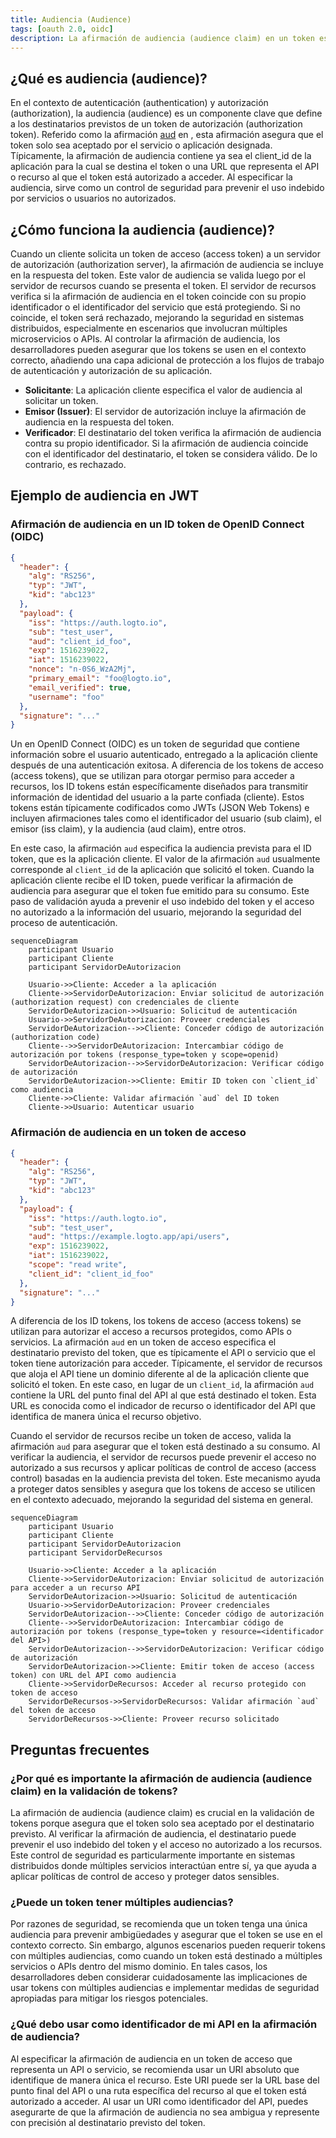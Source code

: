 ```yaml
---
title: Audiencia (Audience)
tags: [oauth 2.0, oidc]
description: La afirmación de audiencia (audience claim) en un token especifica el destinatario previsto, típicamente la aplicación cliente o el recurso API. Asegura que el token solo sea utilizado por el servicio correcto, mejorando la seguridad al prevenir el acceso no autorizado.
---
```


## ¿Qué es audiencia (audience)?

En el contexto de autenticación (authentication) y autorización (authorization), la audiencia (audience) es un componente clave que define a los destinatarios previstos de un token de autorización (authorization token). Referido como la afirmación [aud](https://datatracker.ietf.org/doc/html/rfc7519#section-4.1.3) en <Ref slug="jwt" />, esta afirmación asegura que el token solo sea aceptado por el servicio o aplicación designada. Típicamente, la afirmación de audiencia contiene ya sea el client_id de la aplicación para la cual se destina el token o una URL que representa el API o recurso al que el token está autorizado a acceder. Al especificar la audiencia, sirve como un control de seguridad para prevenir el uso indebido por servicios o usuarios no autorizados.

## ¿Cómo funciona la audiencia (audience)?

Cuando un cliente solicita un token de acceso (access token) a un servidor de autorización (authorization server), la afirmación de audiencia se incluye en la respuesta del token. Este valor de audiencia se valida luego por el servidor de recursos cuando se presenta el token. El servidor de recursos verifica si la afirmación de audiencia en el token coincide con su propio identificador o el identificador del servicio que está protegiendo. Si no coincide, el token será rechazado, mejorando la seguridad en sistemas distribuidos, especialmente en escenarios que involucran múltiples microservicios o APIs. Al controlar la afirmación de audiencia, los desarrolladores pueden asegurar que los tokens se usen en el contexto correcto, añadiendo una capa adicional de protección a los flujos de trabajo de autenticación y autorización de su aplicación.

- **Solicitante**: La aplicación cliente especifica el valor de audiencia al solicitar un token.
- **Emisor (Issuer)**: El servidor de autorización incluye la afirmación de audiencia en la respuesta del token.
- **Verificador**: El destinatario del token verifica la afirmación de audiencia contra su propio identificador. Si la afirmación de audiencia coincide con el identificador del destinatario, el token se considera válido. De lo contrario, es rechazado.

## Ejemplo de audiencia en JWT

### Afirmación de audiencia en un ID token de OpenID Connect (OIDC)

```json
{
  "header": {
    "alg": "RS256",
    "typ": "JWT",
    "kid": "abc123"
  },
  "payload": {
    "iss": "https://auth.logto.io",
    "sub": "test_user",
    "aud": "client_id_foo",
    "exp": 1516239022,
    "iat": 1516239022,
    "nonce": "n-0S6_WzA2Mj",
    "primary_email": "foo@logto.io",
    "email_verified": true,
    "username": "foo"
  },
  "signature": "..."
}
```

Un <Ref slug="id-token" /> en OpenID Connect (OIDC) es un token de seguridad que contiene información sobre el usuario autenticado, entregado a la aplicación cliente después de una autenticación exitosa. A diferencia de los tokens de acceso (access tokens), que se utilizan para otorgar permiso para acceder a recursos, los ID tokens están específicamente diseñados para transmitir información de identidad del usuario a la parte confiada (cliente). Estos tokens están típicamente codificados como JWTs (JSON Web Tokens) e incluyen afirmaciones tales como el identificador del usuario (sub claim), el emisor (iss claim), y la audiencia (aud claim), entre otros.

En este caso, la afirmación `aud` especifica la audiencia prevista para el ID token, que es la aplicación cliente. El valor de la afirmación `aud` usualmente corresponde al `client_id` de la aplicación que solicitó el token. Cuando la aplicación cliente recibe el ID token, puede verificar la afirmación de audiencia para asegurar que el token fue emitido para su consumo. Este paso de validación ayuda a prevenir el uso indebido del token y el acceso no autorizado a la información del usuario, mejorando la seguridad del proceso de autenticación.

```mermaid
sequenceDiagram
    participant Usuario
    participant Cliente
    participant ServidorDeAutorizacion

    Usuario->>Cliente: Acceder a la aplicación
    Cliente->>ServidorDeAutorizacion: Enviar solicitud de autorización (authorization request) con credenciales de cliente
    ServidorDeAutorizacion->>Usuario: Solicitud de autenticación
    Usuario->>ServidorDeAutorizacion: Proveer credenciales
    ServidorDeAutorizacion-->>Cliente: Conceder código de autorización (authorization code)
    Cliente-->>ServidorDeAutorizacion: Intercambiar código de autorización por tokens (response_type=token y scope=openid)
    ServidorDeAutorizacion-->>ServidorDeAutorizacion: Verificar código de autorización
    ServidorDeAutorizacion->>Cliente: Emitir ID token con `client_id` como audiencia
    Cliente->>Cliente: Validar afirmación `aud` del ID token
    Cliente->>Usuario: Autenticar usuario
```

### Afirmación de audiencia en un token de acceso

```json
{
  "header": {
    "alg": "RS256",
    "typ": "JWT",
    "kid": "abc123"
  },
  "payload": {
    "iss": "https://auth.logto.io",
    "sub": "test_user",
    "aud": "https://example.logto.app/api/users",
    "exp": 1516239022,
    "iat": 1516239022,
    "scope": "read write",
    "client_id": "client_id_foo"
  },
  "signature": "..."
}
```

A diferencia de los ID tokens, los tokens de acceso (access tokens) se utilizan para autorizar el acceso a recursos protegidos, como APIs o servicios. La afirmación `aud` en un token de acceso especifica el destinatario previsto del token, que es típicamente el API o servicio que el token tiene autorización para acceder. Típicamente, el servidor de recursos que aloja el API tiene un dominio diferente al de la aplicación cliente que solicitó el token. En este caso, en lugar de un `client_id`, la afirmación `aud` contiene la URL del punto final del API al que está destinado el token. Esta URL es conocida como el indicador de recurso o identificador del API que identifica de manera única el recurso objetivo.

Cuando el servidor de recursos recibe un token de acceso, valida la afirmación `aud` para asegurar que el token está destinado a su consumo. Al verificar la audiencia, el servidor de recursos puede prevenir el acceso no autorizado a sus recursos y aplicar políticas de control de acceso (access control) basadas en la audiencia prevista del token. Este mecanismo ayuda a proteger datos sensibles y asegura que los tokens de acceso se utilicen en el contexto adecuado, mejorando la seguridad del sistema en general.

```mermaid
sequenceDiagram
    participant Usuario
    participant Cliente
    participant ServidorDeAutorizacion
    participant ServidorDeRecursos

    Usuario->>Cliente: Acceder a la aplicación
    Cliente->>ServidorDeAutorizacion: Enviar solicitud de autorización para acceder a un recurso API
    ServidorDeAutorizacion->>Usuario: Solicitud de autenticación
    Usuario->>ServidorDeAutorizacion: Proveer credenciales
    ServidorDeAutorizacion-->>Cliente: Conceder código de autorización
    Cliente-->>ServidorDeAutorizacion: Intercambiar código de autorización por tokens (response_type=token y resource=<identificador del API>)
    ServidorDeAutorizacion-->>ServidorDeAutorizacion: Verificar código de autorización
    ServidorDeAutorizacion->>Cliente: Emitir token de acceso (access token) con URL del API como audiencia
    Cliente->>ServidorDeRecursos: Acceder al recurso protegido con token de acceso
    ServidorDeRecursos->>ServidorDeRecursos: Validar afirmación `aud` del token de acceso
    ServidorDeRecursos->>Cliente: Proveer recurso solicitado
```

## Preguntas frecuentes

### ¿Por qué es importante la afirmación de audiencia (audience claim) en la validación de tokens?

La afirmación de audiencia (audience claim) es crucial en la validación de tokens porque asegura que el token solo sea aceptado por el destinatario previsto. Al verificar la afirmación de audiencia, el destinatario puede prevenir el uso indebido del token y el acceso no autorizado a los recursos. Este control de seguridad es particularmente importante en sistemas distribuidos donde múltiples servicios interactúan entre sí, ya que ayuda a aplicar políticas de control de acceso y proteger datos sensibles.

### ¿Puede un token tener múltiples audiencias?

Por razones de seguridad, se recomienda que un token tenga una única audiencia para prevenir ambigüedades y asegurar que el token se use en el contexto correcto. Sin embargo, algunos escenarios pueden requerir tokens con múltiples audiencias, como cuando un token está destinado a múltiples servicios o APIs dentro del mismo dominio. En tales casos, los desarrolladores deben considerar cuidadosamente las implicaciones de usar tokens con múltiples audiencias e implementar medidas de seguridad apropiadas para mitigar los riesgos potenciales.

### ¿Qué debo usar como identificador de mi API en la afirmación de audiencia?

Al especificar la afirmación de audiencia en un token de acceso que representa un API o servicio, se recomienda usar un URI absoluto que identifique de manera única el recurso. Este URI puede ser la URL base del punto final del API o una ruta específica del recurso al que el token está autorizado a acceder. Al usar un URI como identificador del API, puedes asegurarte de que la afirmación de audiencia no sea ambigua y represente con precisión al destinatario previsto del token.